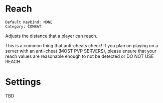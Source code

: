 # Reach

```
Default Keybind: NONE
Category: COMBAT
```

Adjusts the distance that a player can reach.

This is a common thing that anti-cheats check! If you plan on playing on a server with an anti-cheat (MOST PVP SERVERS),
please ensure that your reach values are reasonable enough to not be detected or DO NOT USE REACH.

# Settings
TBD
